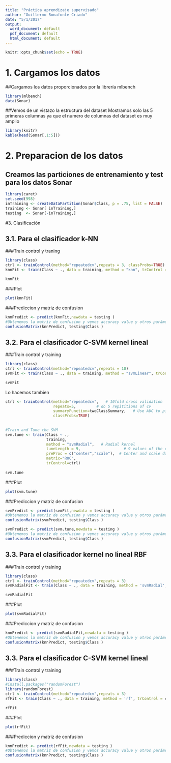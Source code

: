 ```yaml
---
title: "Práctica aprendizaje supervisado"
author: "Guillermo Bonafonte Criado"
date: "5/1/2017"
output:
  word_document: default
  pdf_document: default
  html_document: default
---
```


```r
knitr::opts_chunk$set(echo = TRUE)
```

# 1. Cargamos los datos

##Cargamos los datos proporcionados por la librería mlbench 
```r
library(mlbench)
data(Sonar)

```

##Vemos de un vistazo la estructura del dataset
Mostramos solo las 5 primeras columnas ya que el numero de columnas del dataset es muy amplio
```r
library(knitr)
kable(head(Sonar[,1:5]))
```

# 2. Preparacion de los datos
## Creamos las particiones de entrenamiento y test para los datos Sonar
```r
library(caret)
set.seed(998)
inTraining <- createDataPartition(Sonar$Class, p = .75, list = FALSE)
training <- Sonar[ inTraining,]
testing  <- Sonar[-inTraining,]
```


#3. Clasificación

## 3.1. Para el clasificador k-NN
###Train control y traning
```r
library(class)
ctrl <- trainControl(method="repeatedcv",repeats = 3, classProbs=TRUE)
knnFit <- train(Class ~ ., data = training, method = "knn", trControl = ctrl, preProcess = c("center","scale"), tuneLength = 20,metric="ROC")

knnFit

```
###Plot
```r

plot(knnFit)
```
###Prediccion y matriz de confusion
```r
knnPredict <- predict(knnFit,newdata = testing )
#Obtenemos la matriz de confusion y vemos accuracy value y otros parámetros
confusionMatrix(knnPredict, testing$Class )
```




## 3.2. Para el clasificador C-SVM kernel lineal
###Train control y training
```r
library(class)
ctrl <- trainControl(method="repeatedcv",repeats = 10)
svmFit <- train(Class ~ ., data = training, method = "svmLinear", trControl = ctrl, preProcess = c("center","scale"), tuneLength = 20 )

svmFit

```

Lo hacemos tambien 
```r
ctrl <- trainControl(method="repeatedcv",   # 10fold cross validation
                     repeats=5,		    # do 5 repititions of cv
                     summaryFunction=twoClassSummary,	# Use AUC to pick the best model
                     classProbs=TRUE)
 
 
#Train and Tune the SVM
svm.tune <- train(Class ~ .,
                  training,
                  method = "svmRadial",   # Radial kernel
                  tuneLength = 9,					# 9 values of the cost function
                  preProc = c("center","scale"),  # Center and scale data
                  metric="ROC",
                  trControl=ctrl)
 
svm.tune
```

###Plot
```r

plot(svm.tune)
```

###Prediccion y matriz de confusion
```r
svmPredict <- predict(svmFit,newdata = testing )
#Obtenemos la matriz de confusion y vemos accuracy value y otros parámetros
confusionMatrix(svmPredict, testing$Class )
```

```r
svmPredict <- predict(svm.tune,newdata = testing )
#Obtenemos la matriz de confusion y vemos accuracy value y otros parámetros
confusionMatrix(svmPredict, testing$Class )
```

## 3.3. Para el clasificador kernel no lineal RBF
###Train control y training
```r
library(class)
ctrl <- trainControl(method="repeatedcv",repeats = 3)
svmRadialFit <- train(Class ~ ., data = training, method = 'svmRadial', trControl = ctrl, preProcess = c("center","scale"), tuneLength = 20)

svmRadialFit

```

###Plot
```r

plot(svmRadialFit)
```
###Prediccion y matriz de confusion
```r
knnPredict <- predict(svmRadialFit,newdata = testing )
#Obtenemos la matriz de confusion y vemos accuracy value y otros parámetros
confusionMatrix(knnPredict, testing$Class )
```


## 3.3. Para el clasificador C-SVM kernel lineal
###Train control y training
```r
library(class)
#install.packages("randomForest")
library(randomForest)
ctrl <- trainControl(method="repeatedcv",repeats = 3)
rfFit <- train(Class ~ ., data = training, method = 'rf', trControl = ctrl, preProcess = c("center","scale"), tuneLength = 20)

rfFit

```

###Plot
```r

plot(rfFit)
```
###Prediccion y matriz de confusion
```r
knnPredict <- predict(rfFit,newdata = testing )
#Obtenemos la matriz de confusion y vemos accuracy value y otros parámetros
confusionMatrix(knnPredict, testing$Class )
```
